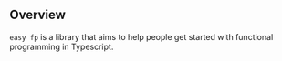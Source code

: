 ## Overview

`easy fp` is a library that aims to help people get started with functional programming in Typescript.
